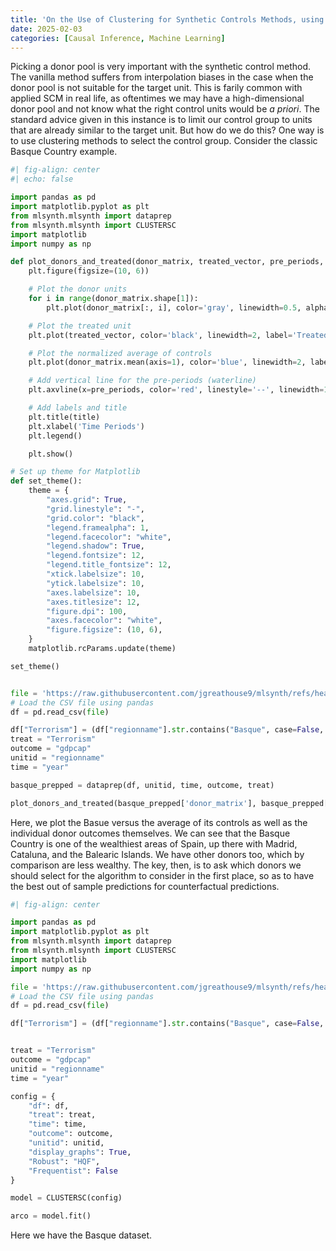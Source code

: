 ```yaml
---
title: 'On the Use of Clustering for Synthetic Controls Methods, using mlsynth'
date: 2025-02-03
categories: [Causal Inference, Machine Learning]
---
```


Picking a donor pool is very important with the synthetic control method. The vanilla method suffers from interpolation biases in the case when the donor pool is not suitable for the target unit. This is farily common with applied SCM in real life, as oftentimes we may have a high-dimensional donor pool and not know what the right control units would be _a priori_. The standard advice given in this instance is to limit our control group to units that are already similar to the target unit. But how do we do this? One way is to use clustering methods to select the control group. Consider the classic Basque Country example.

```python
#| fig-align: center
#| echo: false

import pandas as pd
import matplotlib.pyplot as plt
from mlsynth.mlsynth import dataprep
from mlsynth.mlsynth import CLUSTERSC
import matplotlib
import numpy as np

def plot_donors_and_treated(donor_matrix, treated_vector, pre_periods, title):
    plt.figure(figsize=(10, 6))

    # Plot the donor units
    for i in range(donor_matrix.shape[1]):
        plt.plot(donor_matrix[:, i], color='gray', linewidth=0.5, alpha=0.8, label='_nolegend_')

    # Plot the treated unit
    plt.plot(treated_vector, color='black', linewidth=2, label='Treated Unit')

    # Plot the normalized average of controls
    plt.plot(donor_matrix.mean(axis=1), color='blue', linewidth=2, label='Average of Controls')

    # Add vertical line for the pre-periods (waterline)
    plt.axvline(x=pre_periods, color='red', linestyle='--', linewidth=1.5, label='Terrorism')

    # Add labels and title
    plt.title(title)
    plt.xlabel('Time Periods')
    plt.legend()

    plt.show()

# Set up theme for Matplotlib
def set_theme():
    theme = {
        "axes.grid": True,
        "grid.linestyle": "-",
        "grid.color": "black",
        "legend.framealpha": 1,
        "legend.facecolor": "white",
        "legend.shadow": True,
        "legend.fontsize": 12,
        "legend.title_fontsize": 12,
        "xtick.labelsize": 10,
        "ytick.labelsize": 10,
        "axes.labelsize": 10,
        "axes.titlesize": 12,
        "figure.dpi": 100,
        "axes.facecolor": "white",
        "figure.figsize": (10, 6),
    }
    matplotlib.rcParams.update(theme)

set_theme()


file = 'https://raw.githubusercontent.com/jgreathouse9/mlsynth/refs/heads/main/basedata/basque_data.csv'
# Load the CSV file using pandas
df = pd.read_csv(file)

df["Terrorism"] = (df["regionname"].str.contains("Basque", case=False, na=False) & (df["year"] >= 1973)).astype(int)
treat = "Terrorism"
outcome = "gdpcap"
unitid = "regionname"
time = "year"

basque_prepped = dataprep(df, unitid, time, outcome, treat)

plot_donors_and_treated(basque_prepped['donor_matrix'], basque_prepped['y'], basque_prepped['pre_periods'], 'Basque vs. Controls')

```

Here, we plot the Basue versus the average of its controls as well as the individual donor outcomes themselves. We can see that the Basque Country is one of the wealthiest areas of Spain, up there with Madrid, Cataluna, and the Balearic Islands. We have other donors too, which by comparison are less wealthy. The key, then, is to ask which donors we should select for the algorithm to consider in the first place, so as to have the best out of sample predictions for counterfactual predictions.

```python
#| fig-align: center

import pandas as pd
import matplotlib.pyplot as plt
from mlsynth.mlsynth import dataprep
from mlsynth.mlsynth import CLUSTERSC
import matplotlib
import numpy as np

file = 'https://raw.githubusercontent.com/jgreathouse9/mlsynth/refs/heads/main/basedata/basque_data.csv'
# Load the CSV file using pandas
df = pd.read_csv(file)

df["Terrorism"] = (df["regionname"].str.contains("Basque", case=False, na=False) & (df["year"] >= 1973)).astype(int)


treat = "Terrorism"
outcome = "gdpcap"
unitid = "regionname"
time = "year"

config = {
    "df": df,
    "treat": treat,
    "time": time,
    "outcome": outcome,
    "unitid": unitid,
    "display_graphs": True,
    "Robust": "HQF",
    "Frequentist": False
}

model = CLUSTERSC(config)

arco = model.fit()
```

Here we have the Basque dataset.
